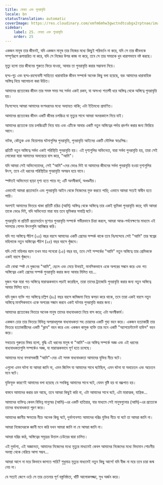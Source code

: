```yaml
---
title: ফেরত এবং পুনরাবৃত্তি
locale: bn
statusTranslation: automatic
coverImage: https://res.cloudinary.com/xmfm6mhw3gwctndtcubgx2rptnae/image/upload/v1740468922/small_cover_tratado_de_psicologia_revolucionaria_a4c0dca4e0.webp
sidebar:
    label: 25. ফেরত এবং পুনরাবৃত্তি
    order: 25
---
```

একজন মানুষ তার জীবনই, যদি একজন মানুষ তার নিজের মধ্যে কিছুই পরিবর্তন না করে, যদি সে তার জীবনকে সম্পূর্ণরূপে রূপান্তরিত না করে, যদি সে নিজের উপর কাজ না করে, তবে সে তার সময়কে খুব খারাপভাবে নষ্ট করছে।

মৃত্যু হলো তার জীবনের শুরুতে ফিরে যাওয়া, আবার তা পুনরাবৃত্তি করার সম্ভাবনা নিয়ে।

ছদ্ম-গূঢ় এবং ছদ্ম-রহস্যবাদী সাহিত্যে ধারাবাহিক জীবন সম্পর্কে অনেক কিছু বলা হয়েছে, বরং আমাদের ধারাবাহিক অস্তিত্ব নিয়ে আলোচনা করা উচিত।

আমাদের প্রত্যেকের জীবন তার সমস্ত সময় সহ সর্বদা একই রকম, যা অসংখ্য শতাব্দী ধরে অস্তিত্ব থেকে অস্তিত্বে পুনরাবৃত্তি হয়।

নিঃসন্দেহে আমরা আমাদের বংশধরদের মধ্যে অব্যাহত থাকি; এটা ইতিমধ্যে প্রমাণিত।

আমাদের প্রত্যেকের জীবন একটি জীবন্ত চলচ্চিত্র যা মৃত্যুর সাথে আমরা অনন্তকালে নিয়ে যাই।

আমাদের প্রত্যেকে তার চলচ্চিত্রটি নিয়ে যায় এবং এটিকে আবার একটি নতুন অস্তিত্বের পর্দায় প্রদর্শন করার জন্য ফিরিয়ে আনে।

নাটক, কৌতুক এবং বিয়োগান্ত ঘটনাগুলির পুনরাবৃত্তি, পুনরাবৃত্তি আইনের একটি মৌলিক স্বতঃসিদ্ধ।

প্রতিটি নতুন অস্তিত্বে সর্বদা একই পরিস্থিতি পুনরাবৃত্তি হয়। এই দৃশ্যগুলির অভিনেতা, যারা সর্বদা পুনরাবৃত্তি হয়, তারা সেই লোকেরা যারা আমাদের অভ্যন্তরে বাস করে, "আমি"।

যদি আমরা সেই অভিনেতাদের, সেই "আমি"-দের ভেঙে দিই যা আমাদের জীবনের সর্বদা পুনরাবৃত্তি হওয়া দৃশ্যগুলির উৎস, তবে এই ধরনের পরিস্থিতির পুনরাবৃত্তি অসম্ভব হয়ে যাবে।

স্পষ্টতই অভিনেতা ছাড়া দৃশ্য হতে পারে না; এটি অনস্বীকার্য, অখণ্ডনীয়।

এভাবেই আমরা প্রত্যাবর্তন এবং পুনরাবৃত্তি আইন থেকে নিজেদের মুক্ত করতে পারি; এভাবে আমরা সত্যই স্বাধীন হতে পারি।

অবশ্যই আমাদের ভিতরে থাকা প্রতিটি চরিত্র (আমি) অস্তিত্ব থেকে অস্তিত্বে তার একই ভূমিকা পুনরাবৃত্তি করে; যদি আমরা তাকে ভেঙে দিই, যদি অভিনেতা মারা যায় তবে ভূমিকার সমাপ্তি ঘটে।

পুনরাবৃত্তি বা প্রতিটি প্রত্যাবর্তনে দৃশ্যের পুনরাবৃত্তি সম্পর্কে গভীরভাবে চিন্তা করলে, আমরা আত্ম-পর্যবেক্ষণের মাধ্যমে এই সমস্যার গোপন উৎসগুলি আবিষ্কার করি।

যদি গত অস্তিত্বে পঁচিশ (২৫) বছর বয়সে আমাদের একটি প্রেমের সম্পর্ক থাকে তবে নিঃসন্দেহে সেই "আমি" তার স্বপ্নের মহিলাকে নতুন অস্তিত্বের পঁচিশ (২৫) বছর বয়সে খুঁজবে।

যদি সেই মহিলার বয়স তখন মাত্র পনেরো (১৫) বছর হয়, তবে সেই সম্পর্কের "আমি" নতুন অস্তিত্বে তার প্রেমিককে একই বয়সে খুঁজবে।

এটা বোঝা স্পষ্ট যে দুজনের "আমি", ছেলে এবং মেয়ে উভয়ই, মানসিকভাবে একে অপরের সন্ধান করে এবং গত অস্তিত্বের একই প্রেমের সম্পর্ক পুনরাবৃত্তি করার জন্য আবার মিলিত হয়...

দুজন শত্রু যারা গত অস্তিত্বে মারাত্মকভাবে লড়াই করেছিল, তারা তাদের ট্র্যাজেডি পুনরাবৃত্তি করার জন্য নতুন অস্তিত্বে আবার মিলিত হবে।

যদি দুজন ব্যক্তি গত অস্তিত্বে চল্লিশ (৪০) বছর বয়সে জমিজমা নিয়ে ঝগড়া করে থাকে, তবে তারা একই বয়সে নতুন অস্তিত্বে মানসিকভাবে একে অপরের সন্ধান করবে একই ঘটনার পুনরাবৃত্তি করার জন্য।

আমাদের প্রত্যেকের ভিতরে অনেক মানুষ তাদের বাধ্যবাধকতা নিয়ে বাস করে; এটা অনস্বীকার্য।

একজন চোর তার ভিতরে বিভিন্ন অপরাধমূলক বাধ্যবাধকতা সহ চোরদের একটি গুহা বহন করে। একজন হত্যাকারী তার ভিতরে হত্যাকারীদের একটি "ক্লাব" বহন করে এবং একজন কামুক ব্যক্তি তার মনে একটি "অ্যাপয়েন্টমেন্ট হাউস" বহন করে।

সবচেয়ে গুরুতর বিষয় হলো, বুদ্ধি এই ধরনের মানুষ বা "আমি"-এর অস্তিত্ব সম্পর্কে অজ্ঞ এবং এই ধরনের বাধ্যবাধকতাগুলি সম্পর্কেও অজ্ঞ, যা মারাত্মকভাবে পূর্ণ হতে চলেছে।

আমাদের মধ্যে বসবাসকারী "আমি"-দের এই সমস্ত বাধ্যবাধকতা আমাদের যুক্তির নীচে ঘটে।

এগুলো এমন ঘটনা যা আমরা জানি না, এমন জিনিস যা আমাদের সাথে ঘটেছিল, এমন ঘটনা যা অবচেতন এবং অচেতন মনে ঘটে।

যুক্তিযুক্ত কারণেই আমাদের বলা হয়েছে যে সবকিছু আমাদের সাথে ঘটে, যেমন বৃষ্টি হয় বা বজ্রপাত হয়।

বাস্তবে আমাদের করার ভ্রম আছে, তবে আমরা কিছুই করি না, এটা আমাদের সাথে ঘটে, এটা মারাত্মক, যান্ত্রিক...

আমাদের ব্যক্তিত্ব কেবল বিভিন্ন মানুষের (আমি)-এর একটি হাতিয়ার, যার মাধ্যমে সেই মানুষগুলোর (আমি)-এর প্রত্যেকে তাদের বাধ্যবাধকতা পূরণ করে।

আমাদের জ্ঞানীয় ক্ষমতার নীচে অনেক কিছু ঘটে, দুর্ভাগ্যবশত আমাদের দরিদ্র যুক্তির নীচে যা ঘটে তা আমরা জানি না।

আমরা নিজেদেরকে জ্ঞানী মনে করি যখন আমরা জানি না যে আমরা জানি না।

আমরা দরিদ্র কাঠ, অস্তিত্বের সমুদ্রের উত্তাল ঢেউয়ের দ্বারা চালিত।

এই দুর্ভাগ্য, এই অজ্ঞানতা, আমাদের নিজেদের মধ্যে মৃত্যুর মাধ্যমেই কেবল আমাদের নিজেদের মধ্যে বিদ্যমান শোচনীয় অবস্থা থেকে বেরিয়ে আসা সম্ভব...

আমরা আগে না মরে কিভাবে জাগতে পারি? শুধুমাত্র মৃত্যুর মাধ্যমেই নতুন কিছু আসে! যদি বীজ না মরে তবে চারা জন্ম নেয় না।

যে সত্যই জেগে ওঠে সে তার চেতনার পূর্ণ বস্তুনিষ্ঠতা, খাঁটি আলোকসজ্জা, সুখ অর্জন করে।

